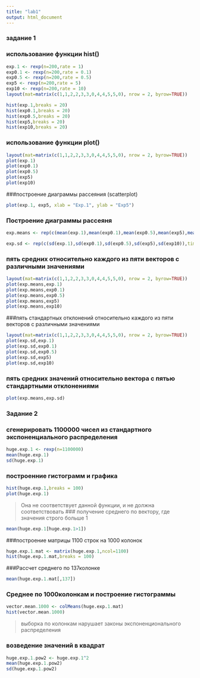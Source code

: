 ```yaml
---
title: "lab1"
output: html_document
---
```

### задание 1
###  использование функции hist()
```r
exp.1 <- rexp(n=200,rate = 1)
exp0.1 <- rexp(n=200,rate = 0.1)
exp0.5 <- rexp(n=200,rate = 0.5)
exp5 <- rexp(n=200,rate = 5)
exp10 <- rexp(n=200,rate = 10)
layout(mat=matrix(c(1,1,2,2,3,3,0,4,4,5,5,0), nrow = 2, byrow=TRUE))

hist(exp.1,breaks = 20)
hist(exp0.1,breaks = 20)
hist(exp0.5,breaks = 20)
hist(exp5,breaks = 20)
hist(exp10,breaks = 20)
```
### использование функции plot()
```r
layout(mat=matrix(c(1,1,2,2,3,3,0,4,4,5,5,0), nrow = 2, byrow=TRUE))
plot(exp.1)
plot(exp0.1)
plot(exp0.5)
plot(exp5)
plot(exp10)
```
###построение диаграммы рассеяния (scatterplot)
```r
plot(exp.1, exp5, xlab = "Exp.1", ylab = "Exp5")
```

### Построение диаграммы рассеяня
```r
exp.means <- rep(c(mean(exp.1),mean(exp0.1),mean(exp0.5),mean(exp5),mean(exp10)),times=40)

exp.sd <- rep(c(sd(exp.1),sd(exp0.1),sd(exp0.5),sd(exp5),sd(exp10)),times=40)
```
### пять средних относительно каждого из пяти векторов с различными значениями
```r
layout(mat=matrix(c(1,1,2,2,3,3,0,4,4,5,5,0), nrow = 2, byrow=TRUE))
plot(exp.means,exp.1)
plot(exp.means,exp0.1)
plot(exp.means,exp0.5)
plot(exp.means,exp5)
plot(exp.means,exp10)

```
###пять стандартных отклонений относительно каждого из пяти векторов с различными значениями
```r
layout(mat=matrix(c(1,1,2,2,3,3,0,4,4,5,5,0), nrow = 2, byrow=TRUE))
plot(exp.sd,exp.1)
plot(exp.sd,exp0.1)
plot(exp.sd,exp0.5)
plot(exp.sd,exp5)
plot(exp.sd,exp10)

```
### пять средних значений относительно вектора с пятью стандартными отклонениями
```r
plot(exp.means,exp.sd)
```

### Задание 2
### сгенерировать 1100000 чисел из стандартного экспоненциального распределения
```r
huge.exp.1 <- rexp(n=1100000)
mean(huge.exp.1)
sd(huge.exp.1)
```
### построенние гистограмм и графика
```r
hist(huge.exp.1,breaks = 100)
plot(huge.exp.1)
```
>Она не соответствует данной функции, и не должна соответствовать
### получение среднего по вектору, где значения строго больше 1
``` r
mean(huge.exp.1[huge.exp.1>1])
```
###построение матрицы 1100 строк на 1000 колонок
```r
huge.exp.1.mat <- matrix(huge.exp.1,ncol=1100)
hist(huge.exp.1.mat,breaks = 100)
```
###Рассчет среднего по 137колонке
```r
mean(huge.exp.1.mat[,137])
```
###  Среднее по 1000колонкам и построение гистограммы
```r
vector.mean.1000 <- colMeans(huge.exp.1.mat)
hist(vector.mean.1000)
```
> выборка по колонкам нарушает законы экспоненционального распределения

### возведение значений в квадрат
```r
huge.exp.1.pow2 <- huge.exp.1^2
mean(huge.exp.1.pow2)
sd(huge.exp.1.pow2)
```